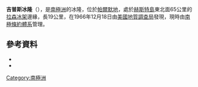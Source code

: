 {{coord|68|46|S|60|56|W|source:GNIS|display=title}}

'''吉普斯冰隆'''（{{lang-en|Gipps Ice Rise}}），是[[南極洲|南極洲]]的冰隆，位於[[帕爾默地|帕爾默地]]，處於[[赫斯特島|赫斯特島]]東北面65公里的[[拉森冰架|拉森冰架]]邊緣，長19公里，在1966年12月18日由[[美國地質調查局|美國地質調查局]]發現，現時由[[南極條約體系|南極條約體系]]管理。

==參考資料==
*{{cite gnis | type = antarid | id = 5701| name = Gipps Ice Rise | accessdate = 2012-04-23}}
*{{usgs-gazetteer|id=5701}}

{{Antarctica-geo-stub}}
[[Category:南極洲|Category:南極洲]]